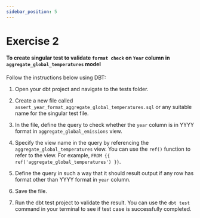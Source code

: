 ```yaml
---
sidebar_position: 5
---
```


# Exercise 2


#### To create singular test to validate `format check` on `Year` column in `aggregate_global_temperatures` model

Follow the instructions below using DBT:

1. Open your dbt project and navigate to the tests folder.

2. Create a new file called `assert_year_format_aggregate_global_temperatures.sql` or any suitable name for the singular test file.

3. In the file, define the query to check whether the `year` column is in YYYY format in `aggregate_global_emissions` view.

4. Specify the view name in the query by referencing the `aggregate_global_temperatures` view. You can use the `ref()` function to refer to the view. For example, `FROM {{ ref('aggregate_global_temperatures') }}`.

5. Define the query in such a way that it should result output if any row has format other than YYYY format in `year` column.

6. Save the file.

7. Run the dbt test project to validate the result. You can use the `dbt test` command in your terminal to see if test case is successfully completed.